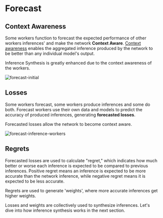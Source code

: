 # Forecast

## Context Awareness

Some workers function to forecast the expected performance of other workers inferences' and make the network **Context Aware**. [Context awareness](/home/key-terms#context-awareness) enables the aggregated inference produced by the network to be better than any individual model's output.

Inference Synthesis is greatly enhanced due to the context awareness of the workers.

![forecast-initial](/forecast-initial.jpg)

## Losses

Some workers forecast, some workers produce inferences and some do both. Forecast workers use their own data and models to predict the accuracy of produced inferences, generating **forecasted losses**.

Forecasted losses allow the network to become context aware.

![forecast-inference-workers](/forecast-inference-workers.jpg)

## Regrets

Forecasted losses are used to calculate "regret," which indicates how much better or worse each inference is expected to be compared to previous inferences.
Positive regret means an inference is expected to be more accurate than the network inference, while negative regret means it is expected to be less accurate.

Regrets are used to generate 'weights', where more accurate inferences get higher weights.

Losses and weights are collectively used to synthesize inferences. Let's dive into how inference synthesis works in the next section.

